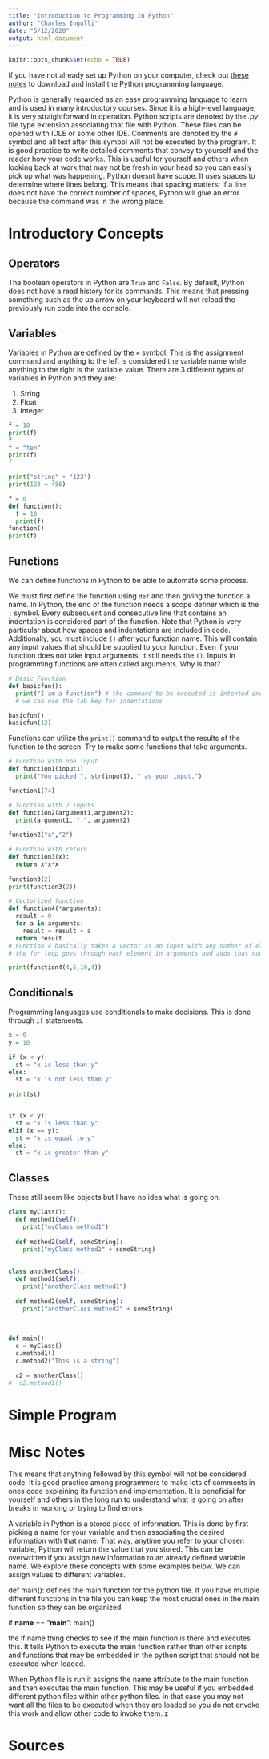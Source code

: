 ```yaml
---
title: "Introduction to Programming in Python"
author: "Charles Ingulli"
date: "5/12/2020"
output: html_document
---
```


```r
knitr::opts_chunk$set(echo = TRUE)
```


If you have not already set up Python on your computer, check out [these notes](https://htmlpreview.github.io/?https://github.com/ci2131a/Python/blob/master/Getting-Started-with-Python.html) to download and install the Python programming language. 



Python is generally regarded as an easy programming language to learn and is used in many introductory courses. Since it is a high-level language, it is very straightforward in operation. Python scripts are denoted by the *.py* file type extension associating that file with Python. These files can be opened with IDLE or some other IDE. Comments are denoted by the `#` symbol and all text after this symbol will not be executed by the program. It is good practice to write detailed comments that convey to yourself and the reader how your code works. This is useful for yourself and others when looking back at work that may not be fresh in your head so you can easily pick up what was happening. Python doesnt have scope. It uses spaces to determine where lines belong. This means that spacing matters; if a line does not have the correct number of spaces, Python will give an error because the command was in the wrong place. 


# Introductory Concepts




## Operators

The boolean operators in Python are `True` and `False`. By default, Python does not have a read history for its commands. This means that pressing something such as the up arrow on your keyboard will not reload the previously run code into the console.





## Variables


Variables in Python are defined by the `=` symbol. This is the assignment command and anything to the left is considered the variable name while anything to the right is the variable value.
There are 3 different types of variables in Python and they are:

1. String
2. Float
3. Integer




```python
f = 10
print(f)
f
f = "ten"
print(f)
f
```


```python
print("string" + "123")
print(123 + 456)
```


```python
f = 0
def function():
  f = 10
  print(f)
function()
print(f)
```


## Functions

We can define functions in Python to be able to automate some process.


We must first define the function using `def` and then giving the function a name. In Python, the end of the function needs a scope definer which is the `:` symbol. Every subsequent and consecutive line that contains an indentation is considered part of the function. Note that Python is very particular about how spaces and indentations are included in code. Additionally, you must include `()` after your function name. This will contain any input values that should be supplied to your function. Even if your function does not take input arguments, it still needs the `()`. Inputs in programming functions are often called arguments. Why is that?

```python
# Basic Function
def basicfun():
  print("I am a function") # the command to be executed is intented once
  # we can use the tab key for indentations

basicfun()
basicfun(12)
```

Functions can utilize the `print()` command to output the results of the function to the screen.
Try to make some functions that take arguments.

```python
# Function with one input
def function1(input1)
  print("You picked ", str(input1), " as your input.")

function1(74)

# function with 2 inputs
def function2(argument1,argument2):
  print(argument1, " ", argument2)
  
function2("a","2")
```


```python
# Function with return
def function3(x):
  return x*x*x
  
function3(2)
print(function3(2))
```


```python
# Vectorized function
def function4(*arguments):
  result = 0
  for a in arguments:
    result = result + a
  return result
# Function 4 basically takes a vector as an input with any number of elements
# the for loop goes through each element in arguments and adds that number to result

print(function4(4,5,10,4))
```

## Conditionals

Programming languages use conditionals to make decisions. This is done through `if` statements.

```python
x = 0
y = 10

if (x < y):
  st = "x is less than y"
else: 
  st = "x is not less than y"
  
print(st)


if (x < y):
  st = "x is less than y"
elif (x == y):
  st = "x is equal to y"
else:
  st = "x is greater than y"

```


## Classes

These still seem like objects but I have no idea what is going on. 


```python
class myClass():
  def method1(self):
    print("myClass method1")
    
  def method2(self, someString):
    print("myClass method2" + someString)
    
    
class anotherClass():
  def method1(self):
    print("anotherClass method1")
    
  def method2(self, someString):
    print("anotherClass method2" + someString)
    
    
    
def main():
  c = myClass()
  c.method1()
  c.method2("This is a string")
  
  c2 = anotherClass()
#  c2.method1()
```

# Simple Program





# Misc Notes

This means that anything followed by this symbol will not be considered code. It is good practice among programmers to make lots of comments in ones code explaining its function and implementation. It is beneficial for yourself and others in the long run to understand what is going on after breaks in working or trying to find errors.


A variable in Python is a stored piece of information. This is done by first picking a name for your variable and then associating the desired information with that name. That way, anytime you refer to your chosen variable, Python will return the value that you stored. This can be overwritten if you assign new information to an already defined variable name. We explore these concepts with some examples below. 
We can assign values to different variables. 




def main(): defines the main function for the python file. If you have multiple different functions in the file you can keep the most crucial ones in the main function so they can be organized.


if __name__ == "__main__":
  main()

the if name thing checks to see if the main function is there and executes this. It tells Python to execute the main function rather than other scripts and functions that may be embedded in the python script that should not be executed when loaded. 

When Python file is run it assigns the name attribute to the main function and then executes the main function. This may be useful if you embedded different python files within other python files. in that case you may not want all the files to be executed when they are loaded so you do not envoke this work and allow other code to invoke them. z






# Sources




